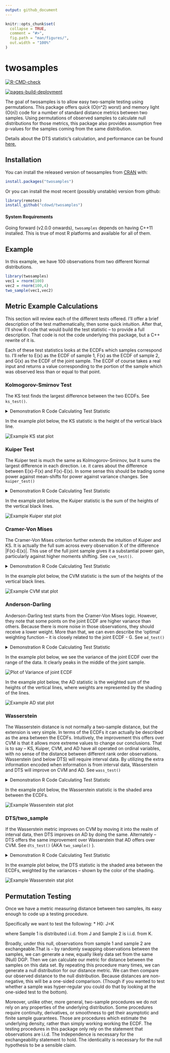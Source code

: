 ```yaml
---
output: github_document
---
```


<!-- README.md is generated from README.Rmd. Please edit that file -->

```r
knitr::opts_chunk$set(
  collapse = TRUE,
  comment = "#>",
  fig.path = "man/figures/",
  out.width = "100%"
)
```


# twosamples

<!-- badges: start -->
[![R-CMD-check](https://github.com/cdowd/twosamples/actions/workflows/R-CMD-check.yaml/badge.svg)](https://github.com/cdowd/twosamples/actions/workflows/R-CMD-check.yaml)

[![pages-build-deployment](https://github.com/cdowd/twosamples/actions/workflows/pages/pages-build-deployment/badge.svg?branch=main)](https://github.com/cdowd/twosamples/actions/workflows/pages/pages-build-deployment)

<!-- badges: end -->

The goal of twosamples is to allow easy two-sample testing using permutations. This package offers quick (O(n^2) worst) and memory light (O(n)) code for a number of standard distance metrics between two samples. Using permutations of observed samples to calculate null distributions for those metrics, this package also provides assumption free p-values for the samples coming from the same distribution.


Details about the DTS statistic's calculation, and performance can be found [here.](https://arxiv.org/abs/2007.01360)


## Installation

You can install the released version of twosamples from [CRAN](https://CRAN.R-project.org) with:

``` r
install.packages("twosamples")
```

Or you can install the most recent (possibly unstable) version from github:

```r
library(remotes)
install_github("cdowd/twosamples")
```

#### System Requirements
Going forward (v2.0.0 onwards), `twosamples` depends on having C++11 installed. This is true of most R platforms and available for all of them. 

## Example

In this example, we have 100 observations from two different Normal distributions.

```r
library(twosamples)
vec1 = rnorm(100)
vec2 = rnorm(100,4)
two_sample(vec1,vec2)
```

## Metric Example Calculations
This section will review each of the different tests offered. I'll offer a brief description of the test mathematically, then some quick intuition. After that, I'll show R code that would build the test statistic -- to provide a full description. That code is not the code underlying this package, but a C++ rewrite of it is.

Each of these test statistics looks at the ECDFs which samples correspond to. I'll refer to E(x) as the ECDF of sample 1, F(x) as the ECDF of sample 2, and G(x) as the ECDF of the joint sample. The ECDF of course takes a real input and returns a value corresponding to the portion of the sample which was observed less than or equal to that point. 

### Kolmogorov-Smirnov Test
The KS test finds the largest difference between the two ECDFs. See `ks_test()`.

<details><summary>Demonstration R Code Calculating Test Statistic</summary>
```r
ks_stat_R = function(vec1,vec2,power=1) {
  n1 = length(vec1)
  n2 = length(vec2)
  n = n1+n2
  
  joint.sample = c(vec1,vec2)
  e = c(rep(1/n1,n1),rep(0,   n2))
  f = c(rep(0,   n1),rep(1/n2,n2))
  
  ind = order(joint.sample)
  d = joint.sample[ind]
  e = e[ind]
  f = f[ind]
  
  out = 0
  Ecur = 0
  Fcur = 0
  height = 0
  for (i in 1:(n-1)) {
    Ecur = Ecur + e[i]
    Fcur = Fcur + f[i]
    if (d[i] != d[i+1]) height = abs(Fcur-Ecur)
    if (height > out) out = height
  }
  out^power
}
```
</details>

In the example plot below, the KS statistic is the height of the vertical black line.

![](man/figures/ks.png "Example KS stat plot")


### Kuiper Test
The Kuiper test is much the same as Kolmogorov-Smirnov, but it sums the largest difference in each direction. i.e. it cares about the difference between E(x)-F(x) and F(x)-E(x). In some sense this should be trading some power against mean-shifts for power against variance changes. See `kuiper_test()`

<details><summary>Demonstration R Code Calculating Test Statistic</summary>
```r
kuiper_stat_R = function(vec1,vec2,power=1) { 
  n1 = length(vec1)
  n2 = length(vec2)
  n = n1+n2
  
  joint.sample = c(vec1,vec2)
  e = c(rep(1/n1,n1),rep(0,   n2))
  f = c(rep(0,   n1),rep(1/n2,n2))
  
  ind = order(joint.sample)
  d = joint.sample[ind]
  e = e[ind]
  f = f[ind]
  
  up = 0
  down = 0
  Ecur = 0
  Fcur = 0
  height = 0
  for (i in 1:(n-1)) {
    Ecur = Ecur + e[i]
    Fcur = Fcur + f[i]
    if (d[i] != d[i+1]) height = Fcur-Ecur
    if (height > up) up = height
    if (height < down) down = height
  }
  abs(down)^power + abs(up)^power
}
```
</details>

In the example plot below, the Kuiper statistic is the sum of the heights of the vertical black lines.

![](man/figures/kuiper.png "Example Kuiper stat plot")

### Cramer-Von Mises
The Cramer-Von Mises criterion further extends the intuition of Kuiper and KS. It is actually the full sum across every observation X of the difference |F(x)-E(x)|. This use of the full joint sample gives it a substantial power gain, particularly against higher moments shifting. See `cvm_test()`. 

<details><summary>Demonstration R Code Calculating Test Statistic</summary>
```r
cvm_stat_R = function(vec1,vec2,power=2){
  n1 = length(vec1)
  n2 = length(vec2)
  n = n1+n2
  
  joint.sample = c(vec1,vec2)
  e = c(rep(1/n1,n1),rep(0,   n2))
  f = c(rep(0,   n1),rep(1/n2,n2))
  
  ind = order(joint.sample)
  d = joint.sample[ind]
  e = e[ind]
  f = f[ind]
  
  out = 0
  Ecur = 0
  Fcur = 0
  height = 0
  dups = 1
  for (i in 1:(n-1)) {
    Ecur = Ecur + e[i]
    Fcur = Fcur + f[i]
    height = abs(Fcur-Ecur)
    if (d[i] != d[i+1]) {
      out = out + (height^power)*dups
      dups = 1
    } else if (d[i] == d[i+1]) {
      dups = dups+1
    }
  }
  out
}
```
</details>

In the example plot below, the CVM statistic is the sum of the heights of the vertical black lines.

![](man/figures/cvm.png "Example CVM stat plot")


### Anderson-Darling
Anderson-Darling test starts from the Cramer-Von Mises logic. However, they note that some points on the joint ECDF are higher variance than others. Because there is more noise in those observations, they should receive a lower weight. More than that, we can even describe the 'optimal' weighting function -- it is closely related to the joint ECDF - G. See `ad_test()`

<details><summary>Demonstration R Code Calculating Test Statistic</summary>
```r
ad_stat_R = function(vec1,vec2,power=2){
  n1 = length(vec1)
  n2 = length(vec2)
  n = n1+n2
  
  joint.sample = c(vec1,vec2)
  e = c(rep(1/n1,n1),rep(0,   n2))
  f = c(rep(0,   n1),rep(1/n2,n2))
  
  ind = order(joint.sample)
  d = joint.sample[ind]
  e = e[ind]
  f = f[ind]
  
  out = 0
  Ecur = 0
  Fcur = 0
  Gcur = 0
  height = 0
  dups = 1
  
  for (i in 1:(n-1)) {
    Ecur = Ecur + e[i]
    Fcur = Fcur + f[i]
    Gcur = Gcur+1/n
    sd = (2*Gcur*(1-Gcur)/n)**0.5
    height = abs(Fcur-Ecur)
    if (d[i] != d[i+1]) {
      out = out + ((height/sd)^power)*dups
      dups = 1
    } else if (d[i] == d[i+1]) {
      dups = dups+1
    }
  }
  out
}
```
</details>

In the example plot below, we see the variance of the joint ECDF over the range of the data. It clearly peaks in the middle of the joint sample.

![](man/figures/var.png "Plot of Variance of joint ECDF")

In the example plot below, the AD statistic is the weighted sum of the heights of the vertical lines, where weights are represented by the shading of the lines.

![](man/figures/ad.png "Example AD stat plot")


### Wasserstein
The Wasserstein distance is not normally a two-sample distance, but the extension is very simple. In terms of the ECDFs it can actually be described as the area between the ECDFs. Intuitively, the improvement this offers over CVM is that it allows more extreme values to change our conclusions. That is to say -- KS, Kuiper, CVM, and AD have all operated on ordinal variables, with no sense of the distance between different rank order observations. Wasserstein (and below DTS) will require interval data. By utilizing the extra information encoded when information is from interval data, Wasserstein and DTS will improve on CVM and AD. See `wass_test()`

<details><summary>Demonstration R Code Calculating Test Statistic</summary>
```r
wass_stat_R = function(vec1,vec2,power=1) {
  n1 = length(vec1)
  n2 = length(vec2)
  n = n1+n2
  
  joint.sample = c(vec1,vec2)
  e = c(rep(1/n1,n1),rep(0,   n2))
  f = c(rep(0,   n1),rep(1/n2,n2))
  
  ind = order(joint.sample)
  d = joint.sample[ind]
  e = e[ind]
  f = f[ind]
  
  out = 0
  Ecur = 0
  Fcur = 0
  height = 0
  width = 0
  for (i in 1:(n-1)) {
    Ecur = Ecur + e[i]
    Fcur = Fcur + f[i]
    height = abs(Fcur-Ecur)
    width = d[i+1]-d[i]
    out = out + (height^power)*width
  }
  out
}
```
</details>


In the example plot below, the Wasserstein statistic is the shaded area between the ECDFs.

![](man/figures/wass.png "Example Wasserstein stat plot")

### DTS/two_sample
If the Wasserstein metric improves on CVM by moving it into the realm of interval data, then DTS improves on AD by doing the same. Alternately -- DTS offers the same improvement over Wasserstein that AD offers over CVM. See `dts_test()` (AKA `two_sample()` ). 

<details><summary>Demonstration R Code Calculating Test Statistic</summary>
```r
dts_stat_R = function(vec1,vec2,power=1) {
  n1 = length(vec1)
  n2 = length(vec2)
  n = n1+n2
  
  joint.sample = c(vec1,vec2)
  e = c(rep(1/n1,n1),rep(0,   n2))
  f = c(rep(0,   n1),rep(1/n2,n2))
  
  ind = order(joint.sample)
  d = joint.sample[ind]
  e = e[ind]
  f = f[ind]
  
  out = 0
  Ecur = 0
  Fcur = 0
  Gcur = 0
  height = 0
  width = 0 
  for (i in 1:(n-1)) {
    Ecur = Ecur + e[i]
    Fcur = Fcur + f[i]
    Gcur = Gcur+1/n
    sd = (2*Gcur*(1-Gcur)/n)**0.5
    height = abs(Fcur-Ecur)
    width = d[i+1]-d[i]
    out = out + ((height/sd)^power)*width
  }
  out
}
```
</details>

In the example plot below, the DTS statistic is the shaded area between the ECDFs, weighted by the variances -- shown by the color of the shading.

![](man/figures/dts.png "Example Wasserstein stat plot")

## Permutation Testing
Once we have a metric measuring distance between two samples, its easy enough to code up a testing procedure.

Specifically we want to test the following:
* H0: J=K

where Sample 1 is distributed i.i.d. from  J and Sample 2 is i.i.d. from K.

Broadly, under this null, observations from sample 1 and sample 2 are exchangeable.That is -- by randomly swapping observations between the samples, we can generate a new, equally likely data set from the same (Null) DGP. Then we can calculate our metric for distance between the samples on this data set. By repeating this procedure many times, we can generate a null distribution for our distance metric. We can then compare our observed distance to the null distribution. Because distances are non-negative, this will be a one-sided comparison. (Though if you wanted to test whether a sample was hyper-regular you could do that by looking at the one-sided test to the bottom). 

Moreover, unlike other, more general, two-sample procedures we do not rely on any properties of the underlying distribution. Some procedures require continuity, derivatives, or smoothness to get their asymptotic and finite sample guarantees. Those are procedures which estimate the underlying density, rather than simply working working the ECDF. The testing procedures in this package only rely on the statement that observations are i.i.d.
The Independence is necessary for the exchangeability statement to hold. The identicality is necessary for the null hypothesis to be a sensible claim.
